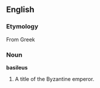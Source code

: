==English==
===Etymology===
From Greek

===Noun===
'''basileus'''
# A title of the Byzantine emperor.